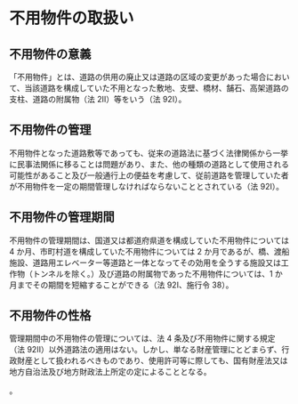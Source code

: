 
# 不用物件の取扱い

## 不用物件の意義

「不用物件」とは、道路の供用の廃止又は道路の区域の変更があった場合において、当該道路を構成していた不用となった敷地、支壁、橋材、舗石、高架道路の支柱、道路の附属物（法 2Ⅱ）等をいう（法 92I）。

## 不用物件の管理

不用物件となった道路敷等であっても、従来の道路法に基づく法律関係から一挙に民事法関係に移ることは問題があり、また、他の種類の道路として使用される可能性があること及び一般通行上の便益を考慮して、従前道路を管理していた者が不用物件を一定の期間管理しなければならないこととされている（法 92I）。

## 不用物件の管理期間

不用物件の管理期間は、国道又は都道府県道を構成していた不用物件については 4 か月、市町村道を構成していた不用物件については 2 か月であるが、橋、渡船施設、道路用エレベーター等道路と一体となってその効用を全うする施設又は工作物（トンネルを除く。）及び道路の附属物であった不用物件については、1 か月までその期間を短縮することができる（法 92Ⅰ、施行令 38）。

## 不用物件の性格

管理期間中の不用物件の管理については、法 4 条及び不用物件に関する規定（法 92Ⅱ）以外道路法の適用はない。しかし、単なる財産管理にとどまらず、行政財産として扱われるべきものであり、使用許可等に際しても、国有財産法又は地方自治法及び地方財政法上所定の定によることとなる。

。

